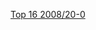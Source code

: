{{Navbox with columns
|name = Snooker Top 16 2008/09
|state = {{{state|autocollapse}}}
|title = [[2008-2009斯诺克赛季|2008-2009赛季]][[斯诺克职业选手世界排名|斯诺克世界排名]]
|titlestyle = background:#ccccff;
|padding = 0.0em
|colwidth = 17.0em
|colstyle = white-space:nowrap;
|col1 =
# {{flagicon|ENG}} [[罗尼·奥沙利文]] 
# {{flagicon|SCO}} [[史蒂芬·马奎尔]] 
# {{flagicon|ENG}} [[肖恩·墨菲]]
# {{flagicon|ENG}} [[马克·塞尔比]]
|col2 =
<ol start="5">
<li> {{flagicon|SCO}} [[约翰·希金斯]]
<li> {{flagicon|SCO}} [[史蒂芬·亨德利]] 
<li> {{flagicon|ENG}} [[阿利斯特·卡特]] 
<li> {{flagicon|WAL}} [[瑞恩·戴]]
</ol>
|col3 =
<ol start="9">
<li> {{flagicon|ENG}} [[彼得·艾伯顿]]    
<li> {{flagicon|AUS}} [[尼尔·罗伯逊]]
<li> {{flagicon|CHN}} [[丁俊晖]]
<li> {{flagicon|ENG}} [[乔··佩里]] 
</ol>
|col4 =
<ol start="13">
<li> {{flagicon|SCO}} [[格雷姆·多特]] 
<li> {{flagicon|HKG}} [[傅家俊]] 
<li> {{flagicon|ENG}} [[马克·金]]
<li> {{flagicon|NIR}} [[马克·艾伦]] 
</ol>}}

<noinclude>
[[Category:斯诺克模板|Top 16 2008/20-0]]
</noinclude>